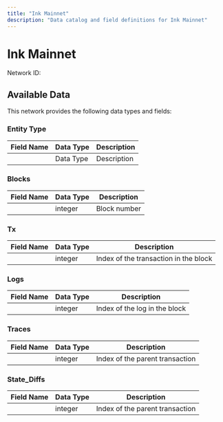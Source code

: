 ```yaml
---
title: "Ink Mainnet"
description: "Data catalog and field definitions for Ink Mainnet"
---
```


# Ink Mainnet

Network ID: 

## Available Data

This network provides the following data types and fields:

### Entity Type

| Field Name | Data Type | Description |
|------------|-----------|-------------|
|  | Data Type | Description |

### Blocks

| Field Name | Data Type | Description |
|------------|-----------|-------------|
|  | integer | Block number |

### Tx

| Field Name | Data Type | Description |
|------------|-----------|-------------|
|  | integer | Index of the transaction in the block |

### Logs

| Field Name | Data Type | Description |
|------------|-----------|-------------|
|  | integer | Index of the log in the block |

### Traces

| Field Name | Data Type | Description |
|------------|-----------|-------------|
|  | integer | Index of the parent transaction |

### State_Diffs

| Field Name | Data Type | Description |
|------------|-----------|-------------|
|  | integer | Index of the parent transaction |

